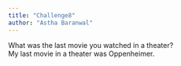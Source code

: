 ```yaml
---
title: "Challenge8"
author: "Astha Baranwal"
---
```


What was the last movie you watched in a theater?\
My last movie in a theater was Oppenheimer.
